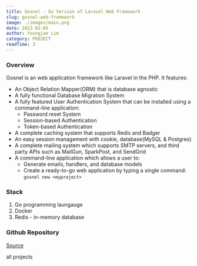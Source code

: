 ```yaml
---
title: Gosnel - Go Version of Laravel Web Framework
slug: gosnel-web-framework
image: ./images/main.png
date: 2022-02-05
author: Youngjae Lim
category: PROJECT
readTime: 3
---
```



### Overview

Gosnel is an web application framework like Laravel in the PHP. It features:
- An Object Relation Mapper(ORM) that is database agnostic
- A fully functional Database Migration System
- A fully featured User Authentication System that can be installed using a command-line application:
  - Password reset System
  - Session-based Authentication
  - Token-based Authentication
- A complete caching system that supports Redis and Badger
- An easy session management with cookie, database(MySQL & Postgres)
- A complete mailing system which supports SMTP servers, and third party APIs such as MailGun, SparkPost, and SendGrid
- A command-line application which allows a user to:
  - Generate emails, handlers, and database models
  - Create a ready-to-go web application by typing a single command: `gosnel new <myproject>`


### Stack

1. Go programming laungauge
2. Docker
3. Redis - in-memory database

### Github Repository

[Source](https://github.com/youngjae-lim/gosnel)

<Link to='/projects' className='btn center-btn'>
  all projects
</Link>
